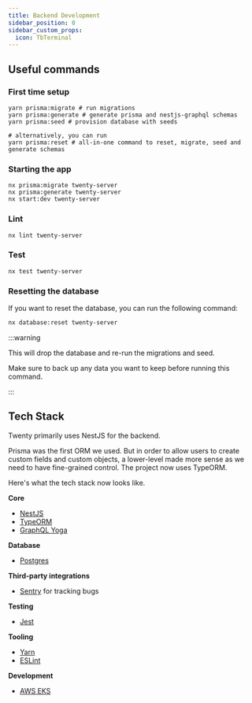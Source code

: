 ---
title: Backend Development
sidebar_position: 0
sidebar_custom_props:
  icon: TbTerminal
---




<DocCardList />

## Useful commands

### First time setup

```
yarn prisma:migrate # run migrations
yarn prisma:generate # generate prisma and nestjs-graphql schemas
yarn prisma:seed # provision database with seeds

# alternatively, you can run
yarn prisma:reset # all-in-one command to reset, migrate, seed and generate schemas
```

###  Starting the app

```
nx prisma:migrate twenty-server
nx prisma:generate twenty-server 
nx start:dev twenty-server
```

### Lint

```
nx lint twenty-server
```

### Test

```
nx test twenty-server
```

### Resetting the database

If you want to reset the database, you can run the following command:

```bash
nx database:reset twenty-server
```

:::warning

This will drop the database and re-run the migrations and seed.

Make sure to back up any data you want to keep before running this command.

:::

## Tech Stack

Twenty primarily uses NestJS for the backend. 

Prisma was the first ORM we used. But in order to allow users to create custom fields and custom objects, a lower-level made more sense as we need to have fine-grained control. The project now uses TypeORM. 

Here's what the tech stack now looks like. 


**Core**
- [NestJS](https://nestjs.com/)
- [TypeORM](https://typeorm.io/)
- [GraphQL Yoga](https://the-guild.dev/graphql/yoga-server)

**Database**
- [Postgres](https://www.postgresql.org/)

**Third-party integrations**
- [Sentry](https://sentry.io/welcome/) for tracking bugs

**Testing**
- [Jest](https://jestjs.io/)

**Tooling**
- [Yarn](https://yarnpkg.com/)
- [ESLint](https://eslint.org/)

**Development**
- [AWS EKS](https://aws.amazon.com/eks/) 
